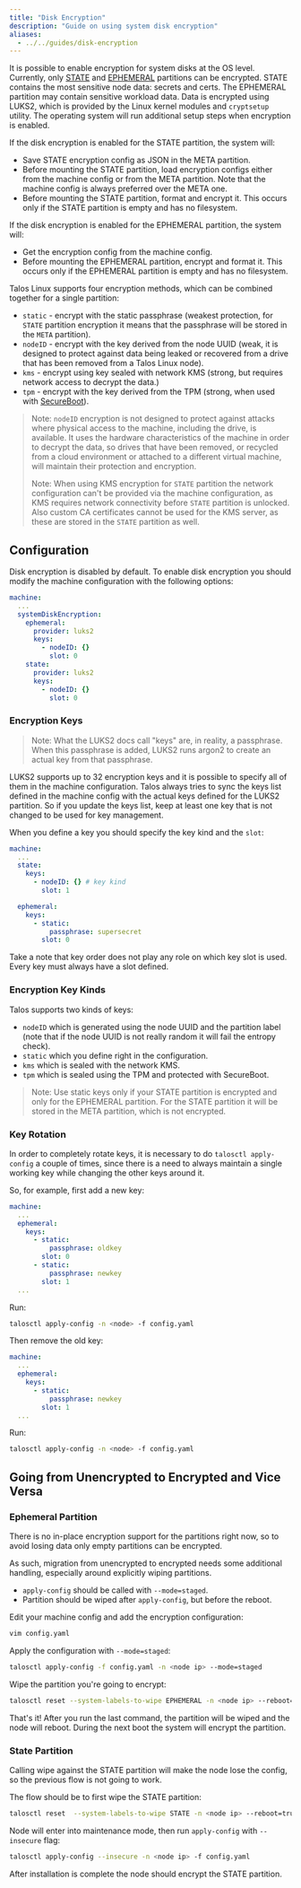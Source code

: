 ```yaml
---
title: "Disk Encryption"
description: "Guide on using system disk encryption"
aliases:
  - ../../guides/disk-encryption
---
```


It is possible to enable encryption for system disks at the OS level.
Currently, only [STATE](../../learn-more/architecture.mdx#file-system-partitions) and [EPHEMERAL](../../learn-more/architecture.mdx#file-system-partitions) partitions can be encrypted.
STATE contains the most sensitive node data: secrets and certs.
The EPHEMERAL partition may contain sensitive workload data.
Data is encrypted using LUKS2, which is provided by the Linux kernel modules and `cryptsetup` utility.
The operating system will run additional setup steps when encryption is enabled.

If the disk encryption is enabled for the STATE partition, the system will:

- Save STATE encryption config as JSON in the META partition.
- Before mounting the STATE partition, load encryption configs either from the machine config or from the META partition.
  Note that the machine config is always preferred over the META one.
- Before mounting the STATE partition, format and encrypt it.
  This occurs only if the STATE partition is empty and has no filesystem.

If the disk encryption is enabled for the EPHEMERAL partition, the system will:

- Get the encryption config from the machine config.
- Before mounting the EPHEMERAL partition, encrypt and format it.
  This occurs only if the EPHEMERAL partition is empty and has no filesystem.

Talos Linux supports four encryption methods, which can be combined together for a single partition:

- `static` - encrypt with the static passphrase (weakest protection, for `STATE` partition encryption it means that the passphrase will be stored in the `META` partition).
- `nodeID` - encrypt with the key derived from the node UUID (weak, it is designed to protect against data being leaked or recovered from a drive that has been removed from a Talos Linux node).
- `kms` - encrypt using key sealed with network KMS (strong, but requires network access to decrypt the data.)
- `tpm` - encrypt with the key derived from the TPM (strong, when used with [SecureBoot](../../platform-specific-installations/bare-metal-platforms/secureboot.mdx)).

> Note: `nodeID` encryption is not designed to protect against attacks where physical access to the machine, including the drive, is available.
> It uses the hardware characteristics of the machine in order to decrypt the data, so drives that have been removed, or recycled from a cloud environment or attached to a different virtual machine, will maintain their protection and encryption.
>
> Note: When using KMS encryption for `STATE` partition the network configuration can't be provided via the machine configuration, as KMS requires network connectivity before `STATE` partition is unlocked.
> Also custom CA certificates cannot be used for the KMS server, as these are stored in the `STATE` partition as well.

## Configuration

Disk encryption is disabled by default.
To enable disk encryption you should modify the machine configuration with the following options:

```yaml
machine:
  ...
  systemDiskEncryption:
    ephemeral:
      provider: luks2
      keys:
        - nodeID: {}
          slot: 0
    state:
      provider: luks2
      keys:
        - nodeID: {}
          slot: 0
```

### Encryption Keys

> Note: What the LUKS2 docs call "keys" are, in reality, a passphrase.
> When this passphrase is added, LUKS2 runs argon2 to create an actual key from that passphrase.

LUKS2 supports up to 32 encryption keys and it is possible to specify all of them in the machine configuration.
Talos always tries to sync the keys list defined in the machine config with the actual keys defined for the LUKS2 partition.
So if you update the keys list, keep at least one key that is not changed to be used for key management.

When you define a key you should specify the key kind and the `slot`:

```yaml
machine:
  ...
  state:
    keys:
      - nodeID: {} # key kind
        slot: 1

  ephemeral:
    keys:
      - static:
          passphrase: supersecret
        slot: 0
```

Take a note that key order does not play any role on which key slot is used.
Every key must always have a slot defined.

### Encryption Key Kinds

Talos supports two kinds of keys:

- `nodeID` which is generated using the node UUID and the partition label (note that if the node UUID is not really random it will fail the entropy check).
- `static` which you define right in the configuration.
- `kms` which is sealed with the network KMS.
- `tpm` which is sealed using the TPM and protected with SecureBoot.

> Note: Use static keys only if your STATE partition is encrypted and only for the EPHEMERAL partition.
> For the STATE partition it will be stored in the META partition, which is not encrypted.

### Key Rotation

In order to completely rotate keys, it is necessary to do `talosctl apply-config` a couple of times, since there is a need to always maintain a single working key while changing the other keys around it.

So, for example, first add a new key:

```yaml
machine:
  ...
  ephemeral:
    keys:
      - static:
          passphrase: oldkey
        slot: 0
      - static:
          passphrase: newkey
        slot: 1
  ...
```

Run:

```bash
talosctl apply-config -n <node> -f config.yaml
```

Then remove the old key:

```yaml
machine:
  ...
  ephemeral:
    keys:
      - static:
          passphrase: newkey
        slot: 1
  ...
```

Run:

```bash
talosctl apply-config -n <node> -f config.yaml
```

## Going from Unencrypted to Encrypted and Vice Versa

### Ephemeral Partition

There is no in-place encryption support for the partitions right now, so to avoid losing data only empty partitions can be encrypted.

As such, migration from unencrypted to encrypted needs some additional handling, especially around explicitly wiping partitions.

- `apply-config` should be called with `--mode=staged`.
- Partition should be wiped after `apply-config`, but before the reboot.

Edit your machine config and add the encryption configuration:

```bash
vim config.yaml
```

Apply the configuration with `--mode=staged`:

```bash
talosctl apply-config -f config.yaml -n <node ip> --mode=staged
```

Wipe the partition you're going to encrypt:

```bash
talosctl reset --system-labels-to-wipe EPHEMERAL -n <node ip> --reboot=true
```

That's it!
After you run the last command, the partition will be wiped and the node will reboot.
During the next boot the system will encrypt the partition.

### State Partition

Calling wipe against the STATE partition will make the node lose the config, so the previous flow is not going to work.

The flow should be to first wipe the STATE partition:

```bash
talosctl reset  --system-labels-to-wipe STATE -n <node ip> --reboot=true
```

Node will enter into maintenance mode, then run `apply-config` with `--insecure` flag:

```bash
talosctl apply-config --insecure -n <node ip> -f config.yaml
```

After installation is complete the node should encrypt the STATE partition.

